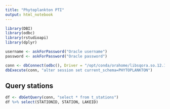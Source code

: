 ```yaml
---
title: "Phytoplankton PTI"
output: html_notebook
---
```


```r

library(DBI)
library(odbc)
library(rstudioapi)
library(dplyr)

username <- askForPassword("Oracle username")
password <- askForPassword("Oracle password")

conn <- dbConnect(odbc(), Driver = "/opt/conda/orahome/libsqora.so.12.1", DBQ = "dbora-niva-prod01.niva.corp:1553/NIVABTST", UID = username, PWD = password)
dbExecute(conn, "alter session set current_schema=PHYTOPLANKTON")
```

## Query stations

```r
df <- dbGetQuery(conn, "select * from t_stations")
df %>% select(STATIONID, STATION, LAKEID)
```

